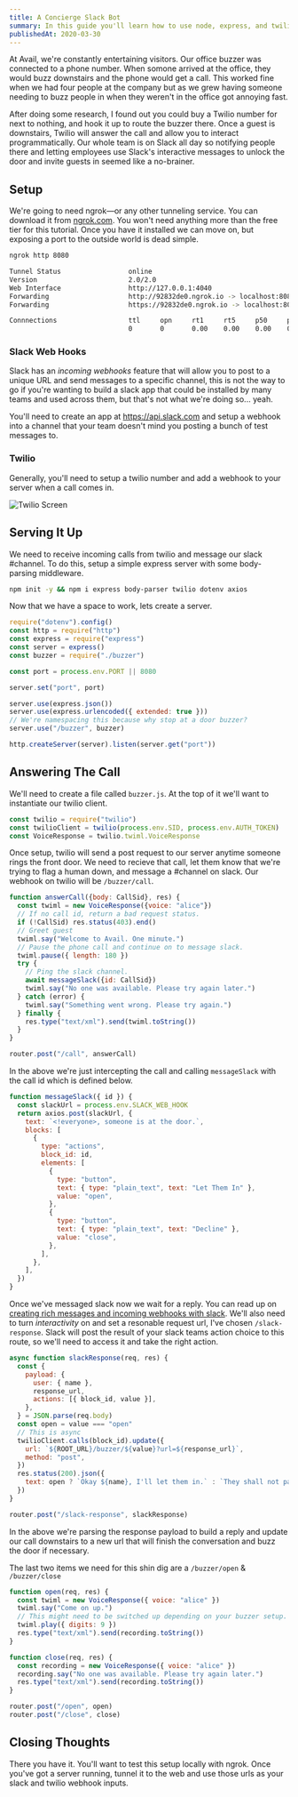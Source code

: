 ```yaml
---
title: A Concierge Slack Bot
summary: In this guide you'll learn how to use node, express, and twilio's api to create a slack bot that can respond to the door buzzer of your home or office.
publishedAt: 2020-03-30
---
```


At Avail, we're constantly entertaining visitors. Our office buzzer was connected to a phone number. When somone arrived at the office, they would buzz downstairs and the phone would get a call. This worked fine when we had four people at the company but as we grew having someone needing to buzz people in when they weren't in the office got annoying fast.

After doing some research, I found out you could buy a Twilio number for next to nothing, and hook it up to route the buzzer there. Once a guest is downstairs, Twilio will answer the call and allow you to interact programmatically. Our whole team is on Slack all day so notifying people there and letting employees use Slack's interactive messages to unlock the door and invite guests in seemed like a no-brainer.

## Setup

We're going to need ngrok—or any other tunneling service. You can download it from [ngrok.com](https://ngrok.com). You won't need anything more than the free tier for this tutorial. Once you have it installed we can move on, but exposing a port to the outside world is dead simple.

```bash
ngrok http 8080

Tunnel Status                 online
Version                       2.0/2.0
Web Interface                 http://127.0.0.1:4040
Forwarding                    http://92832de0.ngrok.io -> localhost:8080
Forwarding                    https://92832de0.ngrok.io -> localhost:8080

Connnections                  ttl     opn     rt1     rt5     p50     p90
                              0       0       0.00    0.00    0.00    0.00
```

### Slack Web Hooks

Slack has an _incoming webhooks_ feature that will allow you to post to a unique URL and send messages to a specific channel, this is not the way to go if you're wanting to build a slack app that could be installed by many teams and used across them, but that's not what we're doing so... yeah.

You'll need to create an app at https://api.slack.com and setup a webhook into a channel that your team doesn't mind you posting a bunch of test messages to.

### Twilio

Generally, you'll need to setup a twilio number and add a webhook to your server when a call comes in.

![Twilio Screen](/images/twilio-screen.png)

## Serving It Up

We need to receive incoming calls from twilio and message our slack #channel. To do this, setup a simple express server with some body-parsing middleware.

```bash
npm init -y && npm i express body-parser twilio dotenv axios
```

Now that we have a space to work, lets create a server.

```js
require("dotenv").config()
const http = require("http")
const express = require("express")
const server = express()
const buzzer = require("./buzzer")

const port = process.env.PORT || 8080

server.set("port", port)

server.use(express.json())
server.use(express.urlencoded({ extended: true }))
// We're namespacing this because why stop at a door buzzer?
server.use("/buzzer", buzzer)

http.createServer(server).listen(server.get("port"))
```

## Answering The Call

We'll need to create a file called `buzzer.js`. At the top of it we'll want to instantiate our twilio client.

```js
const twilio = require("twilio")
const twilioClient = twilio(process.env.SID, process.env.AUTH_TOKEN)
const VoiceResponse = twilio.twiml.VoiceResponse
```

Once setup, twilio will send a post request to our server anytime someone rings the front door. We need to recieve that call, let them know that we're trying to flag a human down, and message a #channel on slack. Our webhook on twilio will be `/buzzer/call`.

```js
function answerCall({body: CallSid}, res) {
  const twiml = new VoiceResponse({voice: "alice"})
  // If no call id, return a bad request status.
  if (!CallSid) res.status(403).end()
  // Greet guest
  twiml.say("Welcome to Avail. One minute.")
  // Pause the phone call and continue on to message slack.
  twiml.pause({ length: 180 })
  try {
    // Ping the slack channel.
    await messageSlack({id: CallSid})
    twiml.say("No one was available. Please try again later.")
  } catch (error) {
    twiml.say("Something went wrong. Please try again.")
  } finally {
    res.type("text/xml").send(twiml.toString())
  }
}

router.post("/call", answerCall)
```

In the above we're just intercepting the call and calling `messageSlack` with the call id which is defined below.

```js
function messageSlack({ id }) {
  const slackUrl = process.env.SLACK_WEB_HOOK
  return axios.post(slackUrl, {
    text: `<!everyone>, someone is at the door.`,
    blocks: [
      {
        type: "actions",
        block_id: id,
        elements: [
          {
            type: "button",
            text: { type: "plain_text", text: "Let Them In" },
            value: "open",
          },
          {
            type: "button",
            text: { type: "plain_text", text: "Decline" },
            value: "close",
          },
        ],
      },
    ],
  })
}
```

Once we've messaged slack now we wait for a reply. You can read up on [creating rich messages and incoming webhooks with slack](https://api.slack.com/). We'll also need to turn _interactivity_ on and set a resonable request url, I've chosen `/slack-response`. Slack will post the result of your slack teams action choice to this route, so we'll need to access it and take the right action.

```js
async function slackResponse(req, res) {
  const {
    payload: {
      user: { name },
      response_url,
      actions: [{ block_id, value }],
    },
  } = JSON.parse(req.body)
  const open = value === "open"
  // This is async
  twilioClient.calls(block_id).update({
    url: `${ROOT_URL}/buzzer/${value}?url=${response_url}`,
    method: "post",
  })
  res.status(200).json({
    text: open ? `Okay ${name}, I'll let them in.` : `They shall not pass`,
  })
}

router.post("/slack-response", slackResponse)
```

In the above we're parsing the response payload to build a reply and update our call downstairs to a new url that will finish the conversation and buzz the door if necessary.

The last two items we need for this shin dig are a `/buzzer/open` & `/buzzer/close`

```js
function open(req, res) {
  const twiml = new VoiceResponse({ voice: "alice" })
  twiml.say("Come on up.")
  // This might need to be switched up depending on your buzzer setup.
  twiml.play({ digits: 9 })
  res.type("text/xml").send(recording.toString())
}

function close(req, res) {
  const recording = new VoiceResponse({ voice: "alice" })
  recording.say("No one was available. Please try again later.")
  res.type("text/xml").send(recording.toString())
}

router.post("/open", open)
router.post("/close", close)
```

## Closing Thoughts

There you have it. You'll want to test this setup locally with ngrok. Once you've got a server running, tunnel it to the web and use those urls as your slack and twilio webhook inputs.
